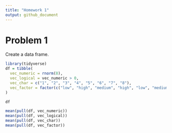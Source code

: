 ```yaml
---
title: "Homework 1"
output: github_document
---
```


# Problem 1

Create a data frame.
```r
library(tidyverse)
df = tibble(
  vec_numeric = rnorm(8),
  vec_logical = vec_numeric > 0,
  vec_char = c("1", "2", "3", "4", "5", "6", "7", "8"),
  vec_factor = factor(c("low", "high", "medium", "high", "low", "medium", "high", "low"))
)

df

mean(pull(df, vec_numeric))
mean(pull(df, vec_logical))
mean(pull(df, vec_char))
mean(pull(df, vec_factor))
```

